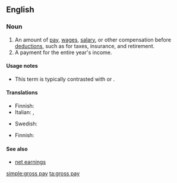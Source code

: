 ==English==

===Noun===
{{en-noun|head=[[gross]] [[pay]]|-}}

# An amount of [[pay]], [[wage]]s, [[salary]], or other compensation before [[deduction]]s, such as for taxes, insurance, and retirement.
# A payment for the entire year's income.

====Usage notes====
* This term is typically contrasted with {{m|en|net pay}} or {{m|en|take-home pay}}.

====Translations====
{{trans-top|amount of pay before any deductions}}
* Finnish: {{t|fi|bruttopalkka}}
* Italian: {{t|it|retribuzione lorda}}, {{t|it|paga lorda}}
{{trans-mid}}
* Swedish: {{t|sv|bruttolön|c}}
{{trans-bottom}}

{{trans-top|payment for the entire year's income}}
* Finnish: {{t+|fi|vuosipalkka}}
{{trans-mid}}
{{trans-bottom}}

====See also====
* [[net earnings]]

[[simple:gross pay]]
[[ta:gross pay]]